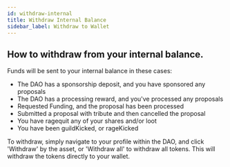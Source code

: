 ```yaml
---
id: withdraw-internal
title: Withdraw Internal Balance
sidebar_label: Withdraw to Wallet
---
```


## How to withdraw from your internal balance.

Funds will be sent to your internal balance in these cases:

- The DAO has a sponsorship deposit, and you have sponsored any proposals
- The DAO has a processing reward, and you've processed any proposals
- Requested Funding, and the proposal has been processed
- Submitted a proposal with tribute and then cancelled the proposal
- You have ragequit any of your shares and/or loot
- You have been guildKicked, or rageKicked

To withdraw, simply navigate to your profile within the DAO, and click 'Withdraw' by the asset, or 'Withdraw all' to withdraw all tokens. This will withdraw the tokens directly to your wallet.
